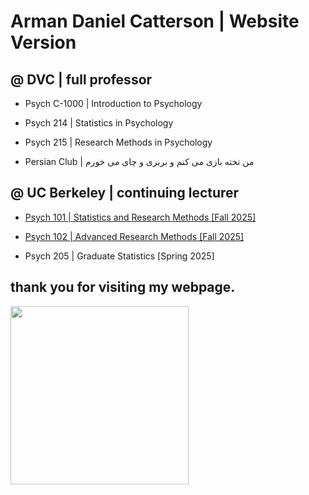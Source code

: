 # Arman Daniel Catterson \| Website Version

## \@ DVC \| full professor

-   Psych C-1000 \| Introduction to Psychology

-   Psych 214 \| Statistics in Psychology

-   Psych 215 \| Research Methods in Psychology

-   Persian Club \| من تخته بازی می کنم و بربری و چای می خورم

## \@ UC Berkeley \| continuing lecturer

-   [Psych 101 \| Statistics and Research Methods \[Fall 2025\]](/calstats/calstatsFA25.qmd)

-   [Psych 102 \| Advanced Research Methods \[Fall 2025\]](/102stats/classpage102.qmd)

-   Psych 205 \| Graduate Statistics \[Spring 2025\]

## thank you for visiting my webpage.

![](images/IMG_9433.jpg){fig-align="center" width="285"}
